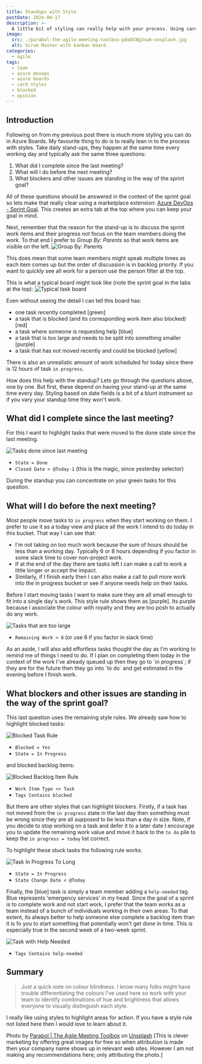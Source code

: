 ```yaml
---
title: Standups with Style
postDate: 2024-04-17
description: >-
  A little bit of styling can really help with your process. Using card colours can remove motion waste and save you time searching for things. Highlight, don't hide and run stylish stand-ups.
image:
  src: ./parabol-the-agile-meeting-toolbox-p0xDCNg3cw8-unsplash.jpg
  alt: Scrum Master with kanban board.
categories:
  - agile
tags:
  - lean
  - azure devops
  - azure boards
  - card styles
  - blocked
  - opinion
---
```

## Introduction

Following on from my previous post there is much more styling you can do in Azure Boards. My favourite thing to do is to really lean in to the process with styles. Take daily stand-ups, they happen at the same time every working day and typically ask the same three questions:

1. What did I complete since the last meeting?
2. What will I do before the next meeting?
3. What blockers and other issues are standing in the way of the sprint goal?

All of these questions should be answered in the context of the sprint goal so lets make that really clear using a marketplace extension: [Azure DevOps - Sprint Goal](https://marketplace.visualstudio.com/items?itemName=keesschollaart.sprint-goal). This creates an extra tab at the top where you can keep your goal in mind.

Next, remember that the reason for the stand-up is to discuss the sprint work items and their progress _not_ focus on the team members doing the work. To that end I prefer to _Group By: Parents_ so that work items are visible on the left.
![Group By: Parents](.\group-by-parents.png)

This does mean that some team members might speak multiple times as each item comes up but the order of discussion is in backlog priority. If you want to quickly see all work for a person use the person filter at the top.

This is what a typical board might look like (note the sprint goal in the tabs at the top):
![Typical task board](.\typical-task-board.png)

Even without seeing the detail I can tell this board has:

- one task recently completed <span class="bg-lime-600 text-black font-bold px-1">[green]</span>
- a task that is blocked (and its corresponding work item also blocked) <span class="bg-red-600 text-white px-1">[red]</span>
- a task where someone is requesting help <span class="bg-sky-600 text-white px-1">[blue]</span>
- a task that is too large and needs to be split into something smaller <span class="bg-purple-800 text-white px-1">[purple]</span>
- a task that has not moved recently and could be blocked <span class="bg-yellow-400 text-black font-bold px-1">[yellow]</span>

There is also an unrealistic amount of work scheduled for today since there is 12 hours of task `in progress`.

How does this help with the standup? Lets go through the questions above, one by one. But first, these depend on having your stand-up at the same time every day. Styling based on date fields is a bit of a blunt instrument so if you vary your standup time they won't work.

## What did I complete since the last meeting?

For this I want to highlight tasks that were moved to the done state since the last meeting.

![Tasks done since last meeting](.\completed-yesterday-rule.png)

- `State = Done`
- `Closed Date > @Today-1` (this is the magic, since yesterday selector)

During the standup you can concentrate on your green tasks for this question.

## What will I do before the next meeting?

Most people move tasks to `in progress` when they start working on them. I prefer to use it as a today view and place all the work I intend to do today in this bucket. That way I can see that:

- I'm not taking on too much work because the sum of hours should be less than a working day. Typically 6 or 8 hours depending if you factor in some slack time to cover non-project work.
- If at the end of the day there are tasks left I can make a call to work a little longer or accept the impact.
- Similarly, if I finish early then I can also make a call to pull more work into the in progress bucket or see if anyone needs help on their tasks.

Before I start moving tasks I want to make sure they are all small enough to fit into a single day's work. This style rule shows them as <span class="bg-purple-800 text-white px-1">[purple]</span>. Its purple because I associate the colour with royalty and they are too posh to actually do any work.

![Tasks that are too large](.\too-large-rule.png)

- `Remaining Work > 8` (or use 6 if you factor in slack time)

<aside>As an aside, I will also add effortless tasks thought the day as I'm working to remind me of things I need to do. If I plan on completing them today in the context of the work I've already queued up then they go to `in progress`; if they are for the future then they go into `to do` and get estimated in the evening before I finish work.</aside>

## What blockers and other issues are standing in the way of the sprint goal?

This last question uses the remaining style rules. We already saw how to highlight blocked tasks:

![Blocked Task Rule](.\blocked-task-rule.png)

- `Blocked = Yes`
- `State = In Progress`

and blocked backlog items:

![Blocked Backlog Item Rule](.\work-item-blocked-rule.png)

- `Work Item Type <> Task`
- `Tags Contains blocked`

But there are other styles that can highlight blockers. Firstly, if a task has not moved from the `in progress` state in the last day then something must be wrong since they are all supposed to be less than a day in size. Note, if you decide to stop working on a task and defer it to a later date I encourage you to update the remaining work value and move it back to the `to do` pile to keep the `in progress = today` list correct.

To highlight these stuck tasks the following rule works.

![Task In Progress To Long](.\inprogress-too-long-rule.png)

- `State = In Progress`
- `State Change Date < @Today`

Finally, the <span class="bg-sky-600 text-white px-1">[blue]</span> task is simply a team member adding a `help-needed` tag. Blue represents 'emergency services' in my head. Since the goal of a sprint is to complete work and not start work, I prefer that the team works as a team instead of a bunch of individuals working in their own areas. To that extent, its always better to help someone else complete a backlog item than it is fo you to start something that potentially won't get done in time. This is especially true in the second week of a two-week sprint.

![Task with Help Needed](.\help-needed-rule.png)

- `Tags Contains help-needed`

## Summary

> Just a quick note on colour blindness. I know many folks might have trouble differentiating the colours I've used here so work with your team to identify combinations of hue and brightness that allows everyone to visually distinguish each style.

I really like using styles to highlight areas for action. If you have a style rule not listed here then I would love to learn about it.

Photo by [Parabol | The Agile Meeting Toolbox](https://unsplash.com/@parabol) on [Unsplash](https://unsplash.com/photos/woman-in-gray-sweater-holding-white-and-yellow-sticky-notes-p0xDCNg3cw8) [This is clever marketing by offering great images for free so when attribution is made then your company name shows up in relevant web sites. However I am not making any recommendations here; only attributing the photo.]
